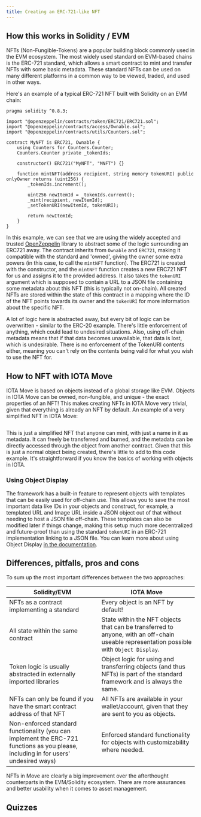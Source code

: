 ```yaml
---
title: Creating an ERC-721-like NFT
---
```



## How this works in Solidity / EVM

NFTs (Non-Fungible-Tokens) are a popular building block commonly used in the EVM ecosystem. The most widely used standard on EVM-based chains is the ERC-721 standard, which allows a smart contract to mint and transfer NFTs with some basic metadata. These standard NFTs can be used on many different platforms in a common way to be viewed, traded, and used in other ways. 

Here's an example of a typical ERC-721 NFT built with Solidity on an EVM chain:

```solidity title="contracts/MyNFT.sol"
pragma solidity ^0.8.3;

import "@openzeppelin/contracts/token/ERC721/ERC721.sol";
import "@openzeppelin/contracts/access/Ownable.sol";
import "@openzeppelin/contracts/utils/Counters.sol";

contract MyNFT is ERC721, Ownable {
    using Counters for Counters.Counter;
    Counters.Counter private _tokenIds;

    constructor() ERC721("MyNFT", "MNFT") {}

    function mintNFT(address recipient, string memory tokenURI) public onlyOwner returns (uint256) {
        _tokenIds.increment();

        uint256 newItemId = _tokenIds.current();
        _mint(recipient, newItemId);
        _setTokenURI(newItemId, tokenURI);

        return newItemId;
    }
}
```

In this example, we can see that we are using the widely accepted and trusted [OpenZeppelin](https://www.openzeppelin.com/contracts) library to abstract some of the logic surrounding an ERC721 away. The contract inherits from `Ownable` and `ERC721`, making it compatible with the standard and 'owned', giving the owner some extra powers (in this case, to call the `mintNFT` function). The ERC721 is created with the constructor, and the `mintNFT` function creates a new ERC721 NFT for us and assigns it to the provided address. It also takes the `tokenURI` argument which is supposed to contain a URL to a JSON file containing some metadata about this NFT (this is typically not on-chain). All created NFTs are stored within the state of this contract in a mapping where the ID of the NFT points towards its owner and the `tokenURI` for more information about the specific NFT.

A lot of logic here is abstracted away, but every bit of logic can be overwritten - similar to the ERC-20 example. There's little enforcement of anything, which could lead to undesired situations. Also, using off-chain metadata means that if that data becomes unavailable, that data is lost, which is undesirable. There is no enforcement of the TokenURI contents either, meaning you can't rely on the contents being valid for what you wish to use the NFT for.

## How to NFT with IOTA Move

IOTA Move is based on objects instead of a global storage like EVM. Objects in IOTA Move can be owned, non-fungible, and unique - the exact properties of an NFT! This makes creating NFTs in IOTA Move very trivial, given that everything is already an NFT by default. An example of a very simplified NFT in IOTA Move:

```move file=<rootDir>/docs/examples/move/evm-to-move/sources/nft.move
```

This is just a simplified NFT that anyone can mint, with just a name in it as metadata. It can freely be transferred and burned, and the metadata can be directly accessed through the object from another contract. Given that this is just a normal object being created, there's little to add to this code example. It's straightforward if you know the basics of working with objects in IOTA. 

### Using Object Display

The framework has a built-in feature to represent objects with templates that can be easily used for off-chain use. This allows you to save the most important data like IDs in your objects and construct, for example, a templated URL and Image URL inside a JSON object out of that without needing to host a JSON file off-chain. These templates can also be modified later if things change, making this setup much more decentralized and future-proof than using the standard `tokenURI` in an ERC-721 implementation linking to a JSON file. You can learn more about using Object Display [in the documentation](../standards/display.mdx).

## Differences, pitfalls, pros and cons

To sum up the most important differences between the two approaches:

| Solidity/EVM                                                                                                                       | IOTA Move                                                                                                                               |
| ---------------------------------------------------------------------------------------------------------------------------------- | --------------------------------------------------------------------------------------------------------------------------------------- |
| NFTs as a contract implementing a standard                                                                                         | Every object is an NFT by default!                                                                                                       |
| All state within the same contract                                                                                                 | State within the NFT objects that can be transferred to anyone, with an off-chain useable representation possible with `Object Display`. |
| Token logic is usually abstracted in externally imported libraries                                                                 | Object logic for using and transferring objects (and thus NFTs) is part of the standard framework and is always the same.                  |
| NFTs can only be found if you have the smart contract address of that NFT                                                          | All NFTs are available in your wallet/account, given that they are sent to you as objects.                                                    |
| Non-enforced standard functionality (you can implement the ERC-721 functions as you please, including in for users' undesired ways) | Enforced standard functionality for objects with customizability where needed.                                                          |

NFTs in Move are clearly a big improvement over the afterthought counterparts in the EVM/Solidity ecosystem. There are more assurances and better usability when it comes to asset management. 

## Quizzes
<Quiz questions={questions} />